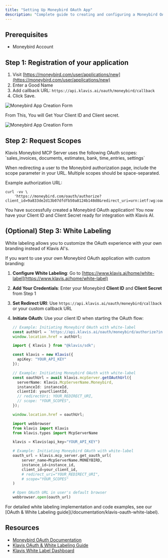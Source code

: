 ```yaml
---
title: "Setting Up Moneybird OAuth App"
description: "Complete guide to creating and configuring a Moneybird OAuth application"
---
```


## Prerequisites

- Moneybird Account

## Step 1: Registration of your application

1. Visit [https://moneybird.com/user/applications/new](https://moneybird.com/user/applications/new)
2. Enter a Good Name
3. Add callback URL: `https://api.klavis.ai/oauth/moneybird/callback`
4. Click Save.

<img src="/images/knowledge-base/moneybird_oauth_app/moneybird_step1_1_callbackurl.png" alt="Moneybird App Creation Form" />

From This, You will Get Your Client ID and Client secret.

<img src="/images/knowledge-base/moneybird_oauth_app/moneybird_step1_2_client.png" alt="Moneybird App Creation Form" />


## Step 2: Request Scopes

<Note>
Klavis Moneybird MCP Server uses the following OAuth scopes: `sales_invoices, documents, estimates, bank, time_entries, settings`
</Note>

When redirecting a user to the Moneybird authorization page, include the scope parameter in your URL. Multiple scopes should be space-separated.

Example authorization URL:
```
curl -vv \
    'https://moneybird.com/oauth/authorize?client_id=9a833de2d13b07dfdfb50a8124b148d8&redirect_uri=urn:ietf:wg:oauth:2.0:oob&response_type=code&scope=extimates%20bank'
```

<Check>
You have successfully created a Moneybird OAuth application! You now have your Client ID and Client Secret ready for integration with Klavis AI.
</Check>

## (Optional) Step 3: White Labeling

<Note>
White labeling allows you to customize the OAuth experience with your own branding instead of Klavis AI's.
</Note>

If you want to use your own Moneybird OAuth application with custom branding:

1. **Configure White Labeling**: Go to [https://www.klavis.ai/home/white-label](https://www.klavis.ai/home/white-label)
2. **Add Your Credentials**: Enter your Moneybird **Client ID** and **Client Secret** from Step 1
3. **Set Redirect URI**: Use `https://api.klavis.ai/oauth/moneybird/callback` or your custom callback URL
4. **Initiate OAuth**: Use your client ID when starting the OAuth flow:

   <CodeGroup>

   ```javascript without SDK
   // Example: Initiating Moneybird OAuth with white-label
   const authUrl = `https://api.klavis.ai/oauth/moneybird/authorize?instance_id=${instanceId}&client_id=${yourClientId}`;
   window.location.href = authUrl;
   ```

   ```typescript TypeScript SDK
   import { Klavis } from "@klavis/sdk";

   const klavis = new Klavis({
     apiKey: "YOUR_API_KEY"
   });

   // Example: Initiating Moneybird OAuth with white-label
   const oauthUrl = await klavis.mcpServer.getOAuthUrl({
     serverName: Klavis.McpServerName.Moneybird,
     instanceId: instanceId,
     clientId: yourClientId,
     // redirectUri: YOUR_REDIRECT_URI,
     // scope: "YOUR_SCOPES",
   });

   window.location.href = oauthUrl;
   ```

   ```python Python SDK
   import webbrowser
   from klavis import Klavis
   from klavis.types import McpServerName

   klavis = Klavis(api_key="YOUR_API_KEY")

   # Example: Initiating Moneybird OAuth with white-label
   oauth_url = klavis.mcp_server.get_oauth_url(
       server_name=McpServerName.MONEYBIRD,
       instance_id=instance_id,
       client_id=your_client_id,
       # redirect_uri="YOUR_REDIRECT_URI",
       # scope="YOUR_SCOPES"
   )

   # Open OAuth URL in user's default browser
   webbrowser.open(oauth_url)
   ```

   </CodeGroup>

<Tip>
For detailed white labeling implementation and code examples, see our [OAuth & White Labeling guide](/documentation/klavis-oauth-white-label).
</Tip>

## Resources
- [Moneybird OAuth Documentation](https://developer.moneybird.com/authentication/)
- [Klavis OAuth & White Labeling Guide](/documentation/klavis-oauth-white-label)
- [Klavis White Label Dashboard](https://www.klavis.ai/home/white-label)